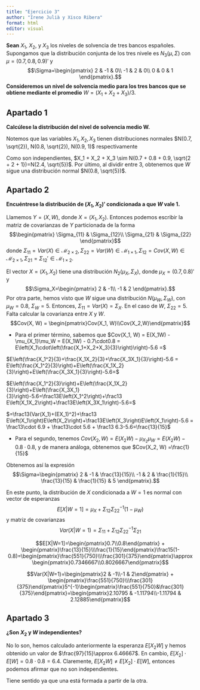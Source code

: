 ```yaml
---
title: "Ejercicio 3"
author: "Irene Julià y Xisco Ribera"
format: html
editor: visual
---
```


**Sean** $X_1$, $X_2$, y $X_3$ los niveles de solvencia de tres bancos españoles. Supongamos que la distribución conjunta de los tres nivele es $N_3(\mu, \Sigma)$ con $\mu=(0.7, 0.8, 0.9)'$ y $$\Sigma=\begin{pmatrix}
2 & -1 & 0\\
-1 & 2 & 0\\
0 & 0 & 1
\end{pmatrix}.$$ **Consideremos un nivel de solvencia medio para los tres bancos que se obtiene mediante el promedio** $W=(X_1 + X_2 + X_3)/3$.

## Apartado 1

**Calcúlese la distribución del nivel de solvencia medio W.**

Notemos que las variables $X_1, X_2, X_3$ tienen distribuciones normales $N(0.7, \sqrt{2}), N(0.8, \sqrt{2}), N(0.9, 1)$ respectivamente

Como son independientes, $X_1 + X_2 + X_3 \sim N(0.7 + 0.8 + 0.9, \sqrt{2 + 2 + 1})=N(2.4, \sqrt{5})$. Por último, al dividir entre 3, obtenemos que $W$ sigue una distribución normal $N(0.8, \sqrt{5})$.


## Apartado 2

**Encuéntrese la distribución de $(X_1, X_2)'$ condicionada a que $W$ vale 1.**

Llamemos $Y=(X, W)$, donde $X=(X_1, X_2)$. Entonces podemos escribir la matriz de covarianzas de $Y$ particionada de la forma $$\begin{pmatrix}
\Sigma_{11} & \Sigma_{12}\\
\Sigma_{21} & \Sigma_{22}
\end{pmatrix}$$ donde $\Sigma_{11} = Var(X) \in \mathcal{M}_{2\times2}, \Sigma_{22}=Var(W)\in \mathcal{M}_{1\times1}, \Sigma_{12}=Cov(X, W) \in \mathcal{M}_{2\times1}, \Sigma_{21}=\Sigma_{12}'\in \mathcal{M}_{1\times2}$.

El vector $X=(X_1, X_2)$ tiene una distribución $N_2(\mu_X, \Sigma_X)$, donde $\mu_X=(0.7, 0.8)'$ y $$\Sigma_X=\begin{pmatrix}
2 & -1\\
-1 & 2
\end{pmatrix}.$$ Por otra parte, hemos visto que $W$ sigue una distribución $N(\mu_W, \Sigma_W)$, con $\mu_W=0.8$, $\Sigma_W=5$. Entonces, $\Sigma_{11} = Var(X) = \Sigma_X$. En el caso de $W$, $\Sigma_{22} = 5$. Falta calcular la covarianza entre $X$ y $W$. $$Cov(X, W) = \begin{pmatrix}Cov(X_1, W)\\Cov(X_2,W)\end{pmatrix}$$

- Para el primer término, sabemos que $Cov(X_1, W) = E(X_1W) - \mu_{X_1}\mu_W = E(X_1W) - 0.7\cdot0.8 = E\left(X_1\cdot\left(\frac{X_1+X_2+X_3}{3}\right)\right)-5.6 =$ 

$E\left(\frac{X_1^2}{3}+\frac{X_1X_2}{3}+\frac{X_3X_1}{3}\right)-5.6 = E\left(\frac{X_1^2}{3}\right)+E\left(\frac{X_1X_2}{3}\right)+E\left(\frac{X_3X_1}{3}\right)-5.6=$

$E\left(\frac{X_1^2}{3}\right)+E\left(\frac{X_1X_2}{3}\right)+E\left(\frac{X_3X_1}{3}\right)-5.6=\frac13E\left(X_1^2\right)+\frac13 E\left(X_1X_2\right)+\frac13E\left(X_3X_1\right)-5.6=$

$=\frac13(Var(X_1)+(EX_1)^2)+\frac13 E\left(X_1\right)E\left(X_2\right)+\frac13E\left(X_3\right)E\left(X_1\right)-5.6 = \frac13\cdot 6.9 + \frac13\cdot 5.6 + \frac13 6.3-5.6=\frac{13}{15}$

- Para el segundo, tenemos $Cov(X_2, W) = E(X_2W) - \mu_{X_2}\mu_W = E(X_2W) - 0.8\cdot0.8$, y de manera análoga, obtenemos que $Cov(X_2, W) =\frac{1}{15}$

Obtenemos así la expresión $$\Sigma=\begin{pmatrix}
2 & -1 & \frac{13}{15}\\
-1 & 2 & \frac{1}{15}\\
\frac{13}{15} & \frac{1}{15} & 5
\end{pmatrix}.$$

En este punto, la distribución de $X$ condicionada a $W=1$ es normal con vector de esperanzas $$E[X|W=1]=\mu_X + \Sigma_{12}\Sigma_{22}^{-1}(1-\mu_W)$$ y matriz de covarianzas $$Var(X|W=1)=\Sigma_{11} + \Sigma_{12}\Sigma_{22}^{-1}\Sigma_{21}$$

$$E[X|W=1]=\begin{pmatrix}0.7\\0.8\end{pmatrix} + \begin{pmatrix}\frac{13}{15}\\\frac{1}{15}\end{pmatrix}\frac15(1-0.8)=\begin{pmatrix}\frac{551}{750}\\\frac{301}{375}\end{pmatrix}\approx \begin{pmatrix}0.7346667\\0.8026667\end{pmatrix}$$

$$Var(X|W=1)=\begin{pmatrix}2 & -1\\-1 & 2\end{pmatrix} + \begin{pmatrix}\frac{551}{750}\\\frac{301}{375}\end{pmatrix}5^{-1}\begin{pmatrix}\frac{551}{750}&\frac{301}{375}\end{pmatrix}=\begin{pmatrix}2.10795 & -1.11794\\-1.11794 & 2.12885\end{pmatrix}$$


## Apartado 3

**¿Son $X_2$ y $W$ independientes?**

No lo son, hemos calculado anteriormente la esperanza $E[X_2W]$ y hemos obtenido un valor de $\frac{97}{15}\approx 6.46667$. En cambio, $E[X_2]\cdot E[W] = 0.8\cdot0.8=6.4$. Claremente, $E[X_2W] \ne E[X_2]\cdot E[W]$, entonces podemos afirmar que no son independientes.

Tiene sentido ya que una está formada a partir de la otra.
